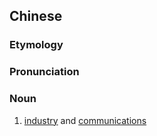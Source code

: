 ==Chinese==
{{zh-forms}}

===Etymology===
{{zh-compound|工|交|as in {{zh-l|工業|tr=-}}|as in {{zh-l|交通*}}}}

===Pronunciation===
{{zh-pron
|m=gōngjiāo
|c=gung1 gaau1
|cat=n
}}

===Noun===
{{zh-noun}}

# [[industry]] and [[communications]]